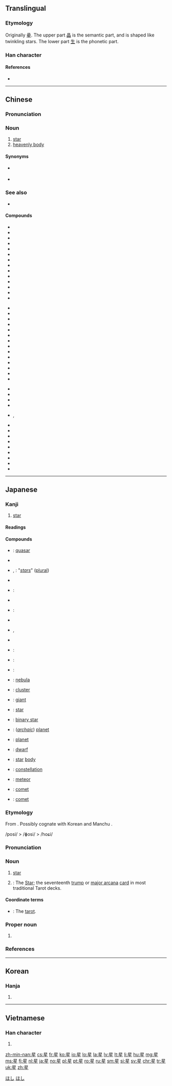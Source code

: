 {{also|曐|皨}}
==Translingual==
{{stroke order|strokes=9}}

===Etymology===
{{liushu|psc}} Originally [[曐]]. The upper part [[晶]] is the semantic part, and is shaped like twinkling stars. The lower part [[生]] is the phonetic part.

===Han character===
{{Han char|rn=72|rad=日|as=05|sn=9|four=60104|canj=AHQM|ids=⿱日生}}

====References====
* {{Han ref|kx=0492.210|dkj=13837|dj=0855.220|hdz=21500.120|uh=661F|ud=26143|bh=AC50|bd=44112}}

----

==Chinese==
{{zh-forms}}

===Pronunciation===
{{zh-pron
|m=xīng,er=y
|c=sing1,seng1
|h=
|mn=chheⁿ/chhiⁿ/seng
|w=1xin
|mc=y
|oc=y
|ma=Zh-xing.ogg
|cat=n}}

===Noun===
{{zh-noun}}

# [[star]]
# [[heavenly body]]

====Synonyms====
* {{sense|star}} {{zh-l|恆星/恒星}}
* {{sense|star}} {{zh-l|星星}}

===See also===
* {{sense|star, celebrity}} {{zh-l|明星}}

====Compounds====
{{attention|zh|needs conversion to Traditional}}
{{top3}}
* {{l|zh|星期|tr=xīngqī|gloss=days of the week}}
* {{l|zh|星期一|tr=xīngqīyī|gloss=Monday}}
* {{l|zh|星期二|tr=xīngqī'èr|gloss=Tuesday}}
* {{l|zh|星期三|tr=xīngqīsān|gloss=Wednesday}}
* {{l|zh|星期四|tr=xīngqīsì|gloss=Thursday}}
* {{l|zh|星期五|tr=xīngqīwǔ|gloss=Friday}}
* {{l|zh|星期六|tr=xīngqīliù|gloss=Saturday}}
* {{l|zh|星期日|tr=xīngqīrì|gloss=Sunday}}
* {{l|zh|星期天|tr=xīngqītiān|gloss=Sunday}}
* {{l|zh|星辰}}
* {{l|zh|星斗}}
* {{l|zh|星光}}
* {{l|zh|星汉}}
* {{l|zh|星号}}
{{mid3}}
* {{l|zh|星河}}
* {{l|zh|星火}}
* {{l|zh|星火燎原}}
* {{l|zh|星际}}
* {{l|zh|星空}}
* {{l|zh|星罗棋布}}
* {{l|zh|星落云散}}
* {{l|zh|星球}}
* {{l|zh|星术}}
* {{l|zh|星霜}}
* {{l|zh|星体}}
* {{l|zh|星图}}
* {{l|zh|星团}}
* {{l|zh|星系}}
{{mid3}}
* {{l|zh|星系核}}
* {{l|zh|星相}}
* {{l|zh|星象}}
* {{l|zh|星星}}
* {{l|zh|星星点点}}, {{l|zh|星星点点的}}
* {{l|zh|星星之火，可以燎原}}
* {{l|zh|星宿}}
* {{l|zh|星眼}}
* {{l|zh|星夜}}
* {{l|zh|星移斗转}}
* {{l|zh|星移物换}}
* {{l|zh|星云}}
* {{l|zh|星子}}
* {{l|zh|海星}}
{{bottom}}

{{zh-cat|Astronomy}}

----

==Japanese==

===Kanji===
{{ja-kanji|grade=2|rs=日05}}

# [[star]]

====Readings====
{{ja-readings
|goon=[[しょう]] (shō) < [[しやう]] (shau)
|kanon=[[せい]] (sei)
|kun=[[ほし]] (hoshi)
}}

====Compounds====
{{der-top|Compounds}}
* {{ja-r|準星|じゅんせい}}: [[quasar]]
* {{l|ja|星隕}}
* {{ja-r|星星|ほしぼし}}, {{ja-r|星々|ほしぼし}}: "''[[stars]]''" ([[plural]])
* {{l|ja|星占}}
* {{ja-r|星霜|せいそう}}:
* {{l|ja|星妃}}
* {{ja-r|星芒|せいぼう}}:
* {{l|ja|星流}}
* {{l|ja|星暦}}, {{l|ja|星歴}}
* {{l|ja|星人}}
* {{ja-r|明星|みょうじょう}}:
* {{ja-r|星辰|せいしん}}:
* {{ja-r|星宿|せいしゅく}}:
{{der-mid}}
* {{ja-r|星雲|せいうん}}: {{sense|astronomy}} [[nebula]]
* {{ja-r|星団|せいだん}}: {{sense|astronomy}} [[cluster]]
* {{ja-r|巨星|きょせい}}: {{sense|astronomy}} [[giant]]
* {{ja-r|恒星|こうせい}}: {{sense|astronomy}} [[star]]
* {{ja-r|連星|れんせい}}: {{sense|astronomy}} [[binary star]]
* {{ja-r|遊星|ゆうせい}}: (''[[archaic]]'') [[planet]]
* {{ja-r|惑星|わくせい}}: {{sense|astronomy}} [[planet]]
* {{ja-r|矮星|わいせい}}: {{sense|astronomy}} [[dwarf]]
* {{ja-r|星体|せいたい}}: {{sense|astronomy}} [[star]] [[body]]
* {{ja-r|星座|せいざ}}: {{sense|astronomy}} [[constellation]]
* {{ja-r|流星|りゅうせい}}: {{sense|astronomy}} [[meteor]]
* {{ja-r|彗星|すいせい}}: {{sense|astronomy}} [[comet]]
* {{ja-r|箒星|ほうきぼし}}: [[comet]]
{{der-bottom}}

===Etymology===
{{ja-kanjitab|ほし|yomi=k}}
From {{etyl|ojp|ja|sort=ほし}}. Possibly cognate with Korean {{term|lang=ko|별||star}} and Manchu {{term|lang=mnc|ᡠᠰᡳᡥᠠ|tr=usiha||star}}.

<span class="IPA">/posi/ > /ɸosi/ > /hoɕi/</span>

===Pronunciation===
{{ja-pron|yomi=k|ほし|acc=0|acc_ref=DJR,NHK}}

===Noun===
{{ja-noun|ほし}}

# [[star]]
# {{context|tarot|lang=ja|sort=ほし}}: The [[star|Star]]; the seventeenth [[trump]] or [[major arcana]] [[card]] in most traditional Tarot decks.

====Coordinate terms====
* {{ja-r|タロット}}: The [[tarot]].

===Proper noun===
{{ja-pos|proper|ほし}}

# {{surname|lang=ja|sort=ほし}}

===References===
<references/>

[[Category:1000 Japanese basic words|ほし]]
[[Category:ja:Astronomy|ほし]]

----

==Korean==

===Hanja===
{{ko-hanja|hangeul=[[성]]|rv=seong|mr=sŏng|y=seng|eumhun=별|ehrv=byeol|ehmr=byŏl|ehy=}}

# {{defn|lang=ko|sort=日05}}

----

==Vietnamese==

===Han character===
{{vi-hantu|[[tinh]]|rs=日05}}

# {{defn|lang=vi|sort=日05}}

[[zh-min-nan:星]]
[[cs:星]]
[[fr:星]]
[[ko:星]]
[[io:星]]
[[lo:星]]
[[la:星]]
[[lv:星]]
[[lt:星]]
[[li:星]]
[[hu:星]]
[[mg:星]]
[[ms:星]]
[[fj:星]]
[[nl:星]]
[[ja:星]]
[[no:星]]
[[pl:星]]
[[pt:星]]
[[ro:星]]
[[ru:星]]
[[sm:星]]
[[si:星]]
[[sv:星]]
[[chr:星]]
[[tr:星]]
[[uk:星]]
[[zh:星]]